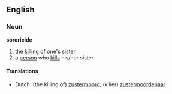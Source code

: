 ==English==
===Noun===
'''sororicide'''
# the [[killing]] of one's [[sister]]
# a [[person]] who [[kill]]s his/her sister

====Translations====
*Dutch: (the killing of) [[zustermoord]], (killer) [[zustermoordenaar]]
